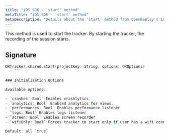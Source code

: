 ```yaml
---
title: "iOS SDK - 'start' method"
metaTitle: "iOS SDK - 'start' method"
metaDescription: "Details about the 'start' method from OpenReplay's iOS SDK"
---
```


This method is used to start the tracker. By starting the tracker, the recording of the session starts.

## Signature

```swift
ORTracker.shared.start(projectKey: String, options: OROptions)
	```

### Initialization Options

Available options:

- `crashes: Bool` Enables crashlytics.
- `analytics: Bool` Enabled analytics for views.
- `performances: Bool` Enables performance listener
- `logs: Bool` Enables logs listener
- `screen: Bool` Enables screen recorder
- `wifiOnly: Bool` Forces tracker to start only if user has a wifi connection

Default: all `true`

	